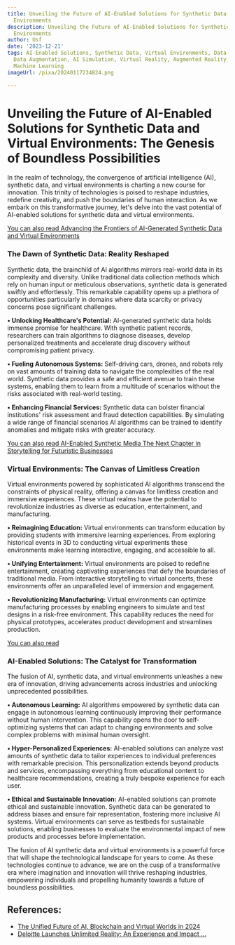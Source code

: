 ```yaml
---
title: Unveiling the Future of AI-Enabled Solutions for Synthetic Data and Virtual
  Environments
description: Unveiling the Future of AI-Enabled Solutions for Synthetic Data and Virtual
  Environments
author: Usf
date: '2023-12-21'
tags: AI-Enabled Solutions, Synthetic Data, Virtual Environments, Data Generation,
  Data Augmentation, AI Simulation, Virtual Reality, Augmented Reality, Computer Vision,
  Machine Learning
imageUrl: /pixa/20240117234824.png

---
```

# Unveiling the Future of AI-Enabled  Solutions for Synthetic Data and Virtual Environments: The Genesis of Boundless Possibilities

In the realm of technology, the  convergence of artificial intelligence (AI), synthetic data, and virtual  environments  is charting a  new course for innovation. This trinity of technologies is poised to reshape industries, redefine creativity, and push the boundaries of human interaction. As  we embark on this transformative journey, let's delve into the vast potential of AI-enabled solutions for synthetic data and virtual environments.

[You can also read Advancing  the Frontiers  of AI-Generated Synthetic Data and  Virtual Environments](Advancing%20the%20Frontiers%20of%20AI-Generated%20Synthetic%20Data%20and%20Virtual%20Environments)


### The Dawn of Synthetic  Data: Reality Reshaped

Synthetic data, the brainchild of AI  algorithms mirrors real-world data in its complexity and diversity. Unlike traditional data collection methods which rely on human  input or meticulous observations, synthetic data is generated swiftly and effortlessly. This remarkable capability opens  up a  plethora of opportunities particularly in domains where data scarcity or privacy concerns pose significant challenges.

**• Unlocking Healthcare's Potential:** AI-generated  synthetic data holds immense promise for healthcare. With synthetic patient records, researchers can train algorithms to diagnose diseases, develop personalized treatments and accelerate drug discovery without compromising patient privacy.

**• Fueling  Autonomous  Systems:** Self-driving cars, drones, and robots rely  on vast amounts of training data to  navigate the complexities of the real world. Synthetic data provides a  safe and efficient avenue to train these systems, enabling them to learn from a multitude of scenarios without the risks  associated with real-world testing.

**• Enhancing Financial Services:** Synthetic  data can bolster financial institutions' risk assessment and fraud detection capabilities. By simulating a wide range of financial scenarios AI algorithms  can be trained to identify anomalies and  mitigate risks with greater accuracy.

[You can also  read AI-Enabled Synthetic Media The Next Chapter  in Storytelling for Futuristic Businesses](AI-Enabled%20Synthetic%20Media%20The%20Next%20Chapter%20in%20Storytelling%20for%20Futuristic%20Businesses)


### Virtual Environments: The Canvas of Limitless Creation

Virtual environments powered  by sophisticated AI algorithms transcend the constraints of  physical  reality, offering  a canvas for limitless creation and immersive experiences. These virtual realms  have the potential to revolutionize  industries as diverse as education, entertainment, and manufacturing.

**• Reimagining Education:** Virtual environments  can transform education by providing students with immersive learning experiences.  From exploring historical events in 3D to  conducting virtual experiments these environments make learning interactive, engaging, and accessible to all.

**• Unifying Entertainment:** Virtual environments are poised to redefine entertainment, creating captivating experiences that defy the boundaries of traditional  media. From interactive  storytelling to  virtual concerts, these environments  offer  an unparalleled level  of immersion and engagement.

**• Revolutionizing Manufacturing:** Virtual environments can optimize manufacturing processes by enabling engineers to simulate and test designs in a risk-free  environment. This capability reduces the need for physical prototypes, accelerates product development  and streamlines production.

[You can also  read ]()


### AI-Enabled Solutions: The Catalyst for Transformation

The  fusion of AI, synthetic data, and virtual environments unleashes a new era of  innovation, driving advancements across  industries and unlocking unprecedented possibilities.

**• Autonomous Learning:** AI algorithms empowered by synthetic data can engage in  autonomous learning continuously improving their performance without  human intervention. This capability opens the door to self-optimizing  systems that can adapt to changing environments and solve complex  problems with minimal human oversight.

**• Hyper-Personalized Experiences:** AI-enabled solutions can  analyze vast amounts of synthetic data to  tailor experiences to individual  preferences with remarkable precision. This personalization extends  beyond products and services, encompassing  everything from educational content to healthcare recommendations,  creating a truly bespoke experience for each user.

**• Ethical and Sustainable Innovation:** AI-enabled solutions can promote ethical and sustainable innovation. Synthetic data can be generated to address biases and ensure fair  representation, fostering more inclusive AI systems. Virtual  environments can serve as  testbeds for sustainable solutions, enabling businesses to evaluate the environmental impact of new products and processes before implementation.

The fusion of AI synthetic data and virtual environments is a powerful force that will shape the technological landscape for years to  come.  As these technologies continue to  advance, we are on the  cusp of a transformative era where imagination and innovation  will thrive reshaping industries, empowering individuals and propelling  humanity towards a future of boundless possibilities.

## References:
- [The Unified Future of AI, Blockchain and Virtual Worlds in 2024](https://www.coindesk.com/consensus-magazine/2023/12/22/the-unified-future-of-ai-blockchain-and-virtual-worlds-in-2024/)
- [Deloitte Launches Unlimited Reality: An Experience and Impact ...](https://www.prnewswire.com/news-releases/deloitte-launches-unlimited-reality-an-experience-and-impact-offering-for-virtual-worlds-301460142.html)
